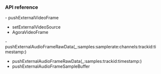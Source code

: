 <PlatformWrapper platform="macos">

### API reference
<ProductWrapper notAllowed="voice-calling">
- <Link to="{{Global.API_REF_MACOS_ROOT_RTC_ENGINE_KIT}}/pushexternalvideoframe(_:)">pushExternalVideoFrame</Link>

- <Link to="{{Global.API_REF_MACOS_ROOT_RTC_ENGINE_KIT}}/setexternalvideosource(_:usetexture:sourcetype:)">setExternalVideoSource</Link>

- <Link to="{{Global.API_REF_MACOS_ROOT_RTC_KIT}}/agoravideoframe">AgoraVideoFrame</Link>
</ProductWrapper>
- <Link to="{Global.API_REF_MACOS_ROOT_RTC_ENGINE_KIT}}/pushexternalaudioframerawdata(_:samples:samplerate:channels:trackid:timestamp:)">pushExternalAudioFrameRawData(_:samples:samplerate:channels:trackid:timestamp:)</Link>

- <Link to="{{Global.API_REF_MACOS_ROOT_RTC_ENGINE_KIT}}/pushexternalaudioframerawdata(_:samples:trackid:timestamp:)">pushExternalAudioFrameRawData(_:samples:trackid:timestamp:)</Link>

- <Link to="{{Global.API_REF_MACOS_ROOT_RTC_ENGINE_KIT}}/pushexternalaudioframesamplebuffer(_:)">pushExternalAudioFrameSampleBuffer</Link>

</PlatformWrapper>
